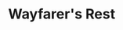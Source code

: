 
# Wayfarer's Rest

<ProjectDetails
  region="Riverlands"
  house="House Vance"
  type="Castle"
  status="Not Started"
  warp="/warp wayfarersrest"
  projectLead="undefined"
  dateStarted="Invalid Date"
  dateCompleted="Invalid Date"
/>

